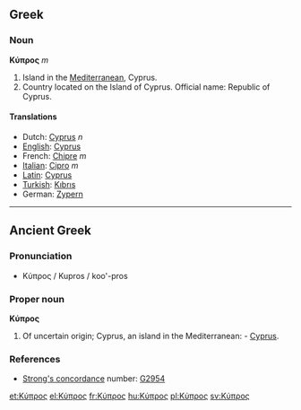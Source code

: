 ==Greek==
===Noun===
'''Κύπρος''' ''m''

# Island in the [[Mediterranean]], Cyprus.
# Country located on the Island of Cyprus.  Official name: Republic of Cyprus.

====Translations====
*Dutch: [[Cyprus]] ''n''
*[[English]]: [[Cyprus]]
*French: [[Chipre]] ''m''
*[[Italian]]: [[Cipro]] ''m''
*[[Latin]]: [[Cyprus]]
*[[Turkish]]: [[Kıbrıs]]
*German: [[Zypern]]

----

==Ancient Greek==

===Pronunciation===
*Κύπρος /  Kupros / koo'-pros

===Proper noun===
'''Κύπρος'''

#Of uncertain origin; Cyprus, an island in the Mediterranean: - [[Cyprus]].

===References===
*[[Strong's concordance]] number:  [http://www.biblestudytools.net/Lexicons/Greek/grk.cgi?number=2954&version=kjv G2954]

[[et:Κύπρος]]
[[el:Κύπρος]]
[[fr:Κύπρος]]
[[hu:Κύπρος]]
[[pl:Κύπρος]]
[[sv:Κύπρος]]